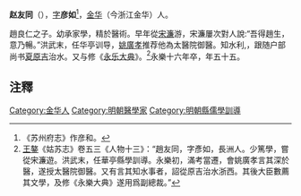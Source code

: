 '''赵友同'''（{{bd|1364年||1418年}}），[[表字|字]]'''彦如'''<ref>《苏州府志》作彦和。</ref>，[[金华|金华]]（今浙江金华）人。

趙良仁之子。幼承家學，精於醫術。早年從[[宋濂|宋濂]]游，宋濂屢次對人說:“吾得趙生，意乃暢。”洪武末，任华亭训导，[[姚廣孝|姚廣孝]]推荐他為太醫院御醫。知水利,，跟随户部尚书[[夏原吉|夏原吉]]治水。又与修《[[永乐大典|永乐大典]]》。<ref>[[王鏊|王鏊]]《姑苏志》卷五三《人物十三》：“趙友同，字彥如，長洲人。少篤學，嘗從宋濂遊。洪武末，任華亭縣學訓導。永樂初，滿考當遷，會姚廣孝言其深於醫，遂授太醫院御醫。又有言其知水事者，詔從原吉治水浙西。其後大臣數薦其文學，及修《永樂大典》遂用爲副總裁。”</ref>永樂十六年卒，年五十五。

==注釋==
{{reflist}}
[[Category:金华人|Category:金华人]]
[[Category:明朝醫學家|Category:明朝醫學家]]
[[Category:明朝縣儒學訓導|Category:明朝縣儒學訓導]]